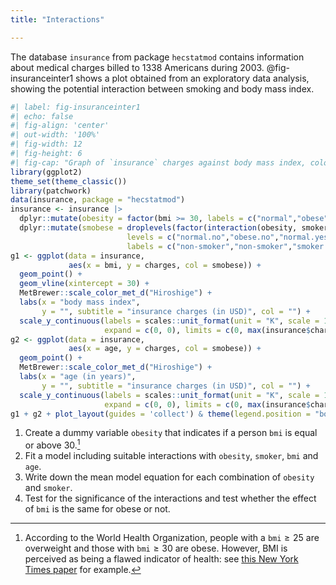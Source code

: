 ```yaml
---
title: "Interactions"

---
```


The database `insurance` from package `hecstatmod` contains information about medical charges billed to 1338 Americans during 2003. @fig-insuranceinter1 shows a plot obtained from an exploratory data analysis, showing the potential interaction between smoking and body mass index.

```r
#| label: fig-insuranceinter1
#| echo: false
#| fig-align: 'center'
#| out-width: '100%'
#| fig-width: 12
#| fig-height: 6
#| fig-cap: "Graph of `insurance` charges against body mass index, colored by smoking status."
library(ggplot2)
theme_set(theme_classic())
library(patchwork)
data(insurance, package = "hecstatmod")
insurance <- insurance |>
  dplyr::mutate(obesity = factor(bmi >= 30, labels = c("normal","obese"))) |>
  dplyr::mutate(smobese = droplevels(factor(interaction(obesity, smoker),
                          levels = c("normal.no","obese.no","normal.yes","obese.yes"),
                          labels = c("non-smoker","non-smoker","smoker non-obese","smoker obese"))))
g1 <- ggplot(data = insurance,
             aes(x = bmi, y = charges, col = smobese)) +
  geom_point() +
  geom_vline(xintercept = 30) +
  MetBrewer::scale_color_met_d("Hiroshige") +
  labs(x = "body mass index",
       y = "", subtitle = "insurance charges (in USD)", col = "") +
  scale_y_continuous(labels = scales::unit_format(unit = "K", scale = 1e-3),
                     expand = c(0, 0), limits = c(0, max(insurance$charges)+100)) 
g2 <- ggplot(data = insurance,
             aes(x = age, y = charges, col = smobese)) +
  geom_point() +
  MetBrewer::scale_color_met_d("Hiroshige") +
  labs(x = "age (in years)",
       y = "", subtitle = "insurance charges (in USD)", col = "") +
  scale_y_continuous(labels = scales::unit_format(unit = "K", scale = 1e-3),
                     expand = c(0, 0), limits = c(0, max(insurance$charges)+100)) 
g1 + g2 + plot_layout(guides = 'collect') & theme(legend.position = "bottom")
```

1. Create a dummy variable `obesity` that indicates if a person `bmi` is equal or above 30.^[According to the World Health Organization, people with a $\texttt{bmi} \ge 25$ are overweight and those with $\texttt{bmi} \ge 30$ are obese. However, BMI is perceived as being a flawed indicator of health: see [this New York Times paper](https://www.nytimes.com/2024/09/06/health/body-roundness-index-bmi.html) for example.]
2. Fit a model including suitable interactions with `obesity`, `smoker`, `bmi` and `age`.
3. Write down the mean model equation for each combination of `obesity` and `smoker`.
4. Test for the significance of the interactions and test whether the effect of `bmi` is the same for obese or not.


